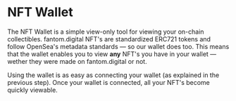 # NFT Wallet

The NFT Wallet is a simple view-only tool for viewing your on-chain collectibles. fantom.digital NFT's are standardized ERC721 tokens and follow OpenSea's metadata standards — so our wallet does too. This means that the wallet enables you to view **any** NFT's you have in your wallet — wether they were made on fantom.digital or not.

Using the wallet is as easy as connecting your wallet (as explained in the previous step). Once your wallet is connected, all your NFT's become quickly viewable.
